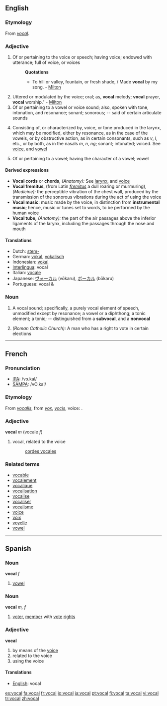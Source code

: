 ==English==

===Etymology===
From {{OF.}} ''[[#French|vocal]]''.

===Adjective===
{{en-adj}}

# Of or pertaining to the voice or speech; having voice; endowed with utterance; full of voice, or voices
#:'''Quotations'''
#:*To hill or valley, fountain, or fresh shade, / Made '''vocal''' by my song. - [[Milton]]
# Uttered or modulated by the voice; oral; as, '''vocal''' melody; '''vocal''' prayer, '''vocal''' worship." - [[Milton]]
# Of or pertaining to a vowel or voice sound; also, spoken with tone, intonation, and resonance; sonant; sonorous; -- said of certain articulate sounds
# {{phonetics}} Consisting of, or characterized by, voice, or tone produced in the larynx, which may be modified, either by resonance, as in the case of the vowels, or by obstructive action, as in certain consonants, such as ''v'', ''l'', etc., or by both, as in the nasals ''m'', ''n'', ''ng''; sonant; intonated; voiced.  See [[voice]], and [[vowel]]
# {{phonetics}} Of or pertaining to a vowel; having the character of a vowel; vowel

====Derived expressions====
{{rfc-header|Derived expressions}}
*'''Vocal cords''' or '''chords''', ''(Anatomy):'' See [[larynx]], and [[voice]]
*'''Vocal fremitus''', (from Latin ''[[fremitus]]'' a dull roaring or murmuring), ''(Medicine):'' the perceptible vibration of the chest wall, produced by the transmission of the sonorous vibrations during the act of using the voice
*'''Vocal music''': music made by the voice, in distinction from '''instrumental music'''; hence, music or tunes set to words, to be performed by the human voice
*'''Vocal tube,''' ''(Anatomy):'' the part of the air passages above the inferior ligaments of the larynx, including the passages through the nose and mouth

====Translations====
*Dutch: [[stem-]]
*German: [[vokal]], [[vokalisch]]
*Indonesian: [[vokal]]
*[[Interlingua]]: vocal
*Italian: [[vocale]] {{f}}
*Japanese: [[ヴォーカル]] (vōkaru), [[ボーカル]] (bōkaru)
*Portuguese: vocal {{m}} & {{f}}

===Noun===
{{en-noun}}

# {{phonetics}} A vocal sound; specifically, a purely vocal element of speech, unmodified except by resonance; a vowel or a diphthong; a tonic element; a tonic; -- distinguished from a '''subvocal''', and a '''nonvocal'''
# ''(Roman Catholic Church):'' A man who has a right to vote in certain elections

----

==French==

===Pronunciation===
*[[w:IPA|IPA]]: /vɔ.kal/
*[[w:SAMPA|SAMPA]]: /vO.kal/

===Etymology===
From {{L.}} ''[[vocalis]]'', from ''[[vox]]'', ''[[vocis]]'', voice:  .

===Adjective===
{{fr-infl-adj|sm=vocal|sf=vocale|pm=vocaux|pf=vocales|smp=vɔ.kal|sfp=vɔ.kal|pmp=vɔ.kɔ|pfp=vɔ.kal}}
'''vocal''' ''m'' (vocale ''f'')

# vocal, related to the voice
#: [[cordes vocales]]

===Related terms===
*[[vocable]]
*[[vocalement]]
*[[vocalique]]
*[[vocalisation]]
*[[vocalise]]
*[[vocaliser]]
*[[vocalisme]]
*[[voice]]
*[[voix]]
*[[voyelle]]
*[[vowel]]

----

==Spanish==

===Noun===
'''vocal''' ''f''

# [[vowel]]

===Noun===
'''vocal''' ''m, f''

# [[voter]], [[member]] with [[voting|vote]] [[right]]s

===Adjective===
'''vocal'''

# by means of the [[voice]]
# related to the voice
# using the voice

====Translations====
*[[English]]: vocal

[[es:vocal]]
[[fa:vocal]]
[[fr:vocal]]
[[io:vocal]]
[[ja:vocal]]
[[pt:vocal]]
[[fi:vocal]]
[[ta:vocal]]
[[vi:vocal]]
[[tr:vocal]]
[[zh:vocal]]